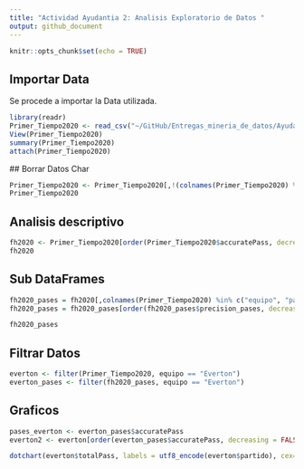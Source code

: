 ```yaml
---
title: "Actividad Ayudantia 2: Analisis Exploratorio de Datos "
output: github_document
---
```


```r
knitr::opts_chunk$set(echo = TRUE)
```

## Importar Data

Se procede a importar la Data utilizada.

```r
library(readr)
Primer_Tiempo2020 <- read_csv("~/GitHub/Entregas_mineria_de_datos/Ayudantias/Actividad Ayudantia 2/Primer_Tiempo2020.csv")
View(Primer_Tiempo2020)
summary(Primer_Tiempo2020)
attach(Primer_Tiempo2020)
```
 
 ## Borrar Datos Char
```r
Primer_Tiempo2020 <- Primer_Tiempo2020[,!(colnames(Primer_Tiempo2020) %in% c("id_partido", "fasepartido", "local", "tiempo","formationUsed", "torneo"))]
Primer_Tiempo2020
```


## Analisis descriptivo

```r
fh2020 <- Primer_Tiempo2020[order(Primer_Tiempo2020$accuratePass, decreasing = TRUE),]
fh2020
```

## Sub DataFrames

```r
fh2020_pases = fh2020[,colnames(Primer_Tiempo2020) %in% c("equipo", "partido", "accuratePass", "totalPass", "precision_pases")]
fh2020_pases = fh2020_pases[order(fh2020_pases$precision_pases, decreasing = TRUE),]

fh2020_pases
```
## Filtrar Datos
```r
everton <- filter(Primer_Tiempo2020, equipo == "Everton")
everton_pases <- filter(fh2020_pases, equipo == "Everton")
```

## Graficos
```r
pases_everton <- everton_pases$accuratePass
everton2 <- everton[order(everton_pases$accuratePass, decreasing = FALSE),]

dotchart(everton$totalPass, labels = utf8_encode(everton$partido), cex=0.5, xlab = "Pases", ylab = "Partido")
```





